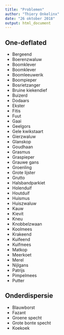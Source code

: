```yaml
---
title: "Problemen"
author: "Thiery Onkelinx"
date: "26 oktober 2018"
output: html_document
---
```


## One-deflated

- Bergeend
- Boerenzwaluw
- Boomklever
- Boomklever
- Boomleeuwerik
- Boompieper
- Bosrietzanger
- Bruine kiekendief
- Buizerd
- Dodaars
- Ekster
- Fitis
- Fuut
- Gaai
- Geelgors
- Gele kwikstaart
- Gierzwaluw
- Glanskop
- Goudhaan
- Grasmus
- Graspieper
- Grauwe gans
- Groenling
- Grote lijster
- Grutto
- Halsbandparkiet
- Holenduif
- Houtduif
- Huismus
- Huiszwaluw
- Kauw
- Kievit
- Kneu
- Knobbelzwaan
- Koolmees
- Krakeend
- Kuifeend
- Kuifmees
- Matkop
- Meerkoet
- Merel
- Nijlgans
- Patrijs
- Pimpelmees
- Putter

## Onderdispersie

- Blauwborst
- Fazant
- Groene specht
- Grote bonte specht
- Koekoek
